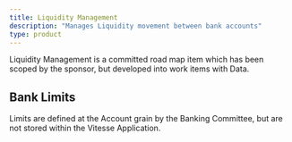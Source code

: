 ```yaml
---
title: Liquidity Management
description: "Manages Liquidity movement between bank accounts"
type: product
---
```


Liquidity Management is a committed road map item which has been scoped by the sponsor, but developed into work items with Data.

## Bank Limits
Limits are defined at the Account grain by the Banking Committee, but are not stored within the Vitesse Application.
